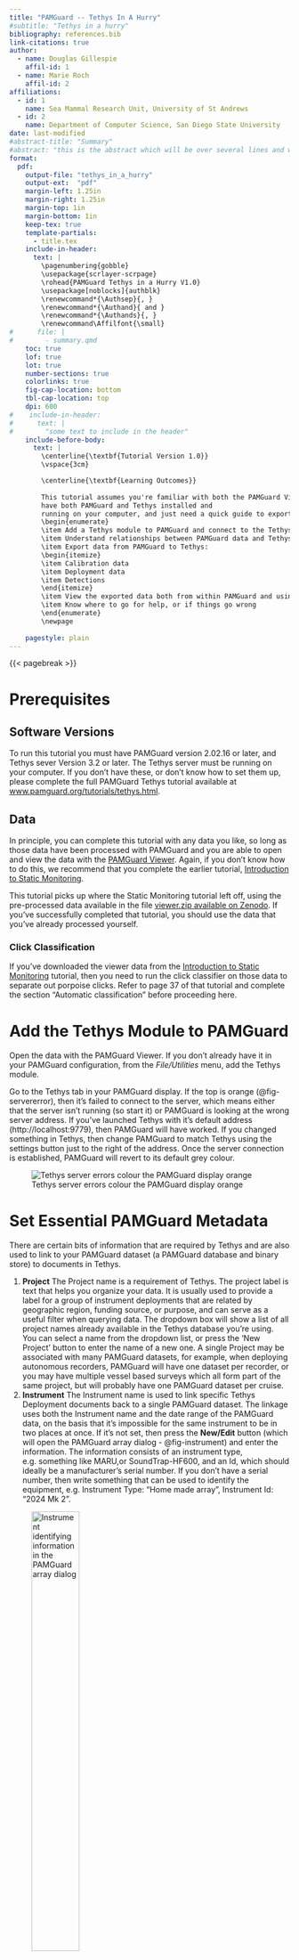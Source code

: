```yaml
---
title: "PAMGuard -- Tethys In A Hurry"
#subtitle: "Tethys in a hurry"
bibliography: references.bib
link-citations: true
author: 
  - name: Douglas Gillespie
    affil-id: 1
  - name: Marie Roch
    affil-id: 2
affiliations: 
  - id: 1
    name: Sea Mammal Research Unit, University of St Andrews
  - id: 2
    name: Department of Computer Science, San Diego State University
date: last-modified
#abstract-title: "Summary"
#abstract: "this is the abstract which will be over several lines and will be over many lines and that should be fine #{{< pagebreak >}}"
format:
  pdf:
    output-file: "tethys_in_a_hurry"
    output-ext:  "pdf"
    margin-left: 1.25in
    margin-right: 1.25in
    margin-top: 1in
    margin-bottom: 1in
    keep-tex: true
    template-partials: 
      - title.tex
    include-in-header:
      text: |
        \pagenumbering{gobble}
        \usepackage{scrlayer-scrpage}
        \rohead{PAMGuard Tethys in a Hurry V1.0}
        \usepackage[noblocks]{authblk}
        \renewcommand*{\Authsep}{, }
        \renewcommand*{\Authand}{ and }
        \renewcommand*{\Authands}{, }
        \renewcommand\Affilfont{\small}
#      file: |
#        - summary.qmd
    toc: true
    lof: true
    lot: true
    number-sections: true
    colorlinks: true
    fig-cap-location: bottom
    tbl-cap-location: top   
    dpi: 600 
#    include-in-header: 
#      text: |
#        "some text to include in the header"
    include-before-body:
      text: |
        \centerline{\textbf{Tutorial Version 1.0}}
        \vspace{3cm}

        \centerline{\textbf{Learning Outcomes}}
        
        This tutorial assumes you're familiar with both the PAMGuard Viewer and Tethys, 
        have both PAMGuard and Tethys installed and
        running on your computer, and just need a quick guide to export some data:
        \begin{enumerate}
        \item Add a Tethys module to PAMGuard and connect to the Tethys Server
        \item Understand relationships between PAMGuard data and Tethys documents
        \item Export data from PAMGuard to Tethys: 
        \begin{itemize}
        \item Calibration data
        \item Deployment data
        \item Detections
        \end{itemize}
        \item View the exported data both from within PAMGuard and using the Tethys Web client
        \item Know where to go for help, or if things go wrong
        \end{enumerate}
        \newpage
  
    pagestyle: plain
---
```


{{< pagebreak >}}

\pagenumbering{arabic}
\pagestyle{plain}

# Prerequisites

## Software Versions

To run this tutorial you must have PAMGuard version 2.02.16 or later, and Tethys sever Version 3.2 or later. The Tethys server must be running on your computer. If you don't have these, or don't know how to set them up, please complete the full PAMGuard Tethys tutorial available at [www.pamguard.org/tutorials/tethys.html](https://www.pamguard.org/tutorials/tethys.html).

## Data

In principle, you can complete this tutorial with any data you like, so long as those data have been processed with PAMGuard and you are able to open and view the data with the [PAMGuard Viewer](https://www.pamguard.org/olhelp/overview/PamMasterHelp/docs/viewerMode.html). Again, if you don't know how to do this, we recommend that you complete the earlier tutorial, [Introduction to Static Monitoring](https://www.pamguard.org/tutorials/staticmonitoring.html).

This tutorial picks up where the Static Monitoring tutorial left off, using the pre-processed data available in the file [viewer.zip available on Zenodo](https://zenodo.org/records/13880212). If you've successfully completed that tutorial, you should use the data that you've already processed yourself.

### Click Classification {#sec-species}

If you've downloaded the viewer data from the [Introduction to Static Monitoring](https://www.pamguard.org/tutorials/staticmonitoring.html) tutorial, then you need to run the click classifier on those data to separate out porpoise clicks. Refer to page 37 of that tutorial and complete the section "Automatic classification" before proceeding here.

# Add the Tethys Module to PAMGuard

Open the data with the PAMGuard Viewer. If you don't already have it in your PAMGuard configuration, from the *File/Utilities* menu, add the Tethys module.

Go to the Tethys tab in your PAMGuard display. If the top is orange (@fig-servererror), then it's failed to connect to the server, which means either that the server isn't running (so start it) or PAMGuard is looking at the wrong server address. If you've launched Tethys with it's default address (http://localhost:9779), then PAMGuard will have worked. If you changed something in Tethys, then change PAMGuard to match Tethys using the settings button just to the right of the address. Once the server connection is established, PAMGuard will revert to its default grey colour.

![Tethys server errors colour the PAMGuard display orange](images/tethys1error.png){#fig-servererror}

# Set Essential PAMGuard Metadata {#sec-metadata}

There are certain bits of information that are required by Tethys and are also used to link to your PAMGuard dataset (a PAMGuard database and binary store) to documents in Tethys.

1.  **Project** The Project name is a requirement of Tethys. The project label is text that helps you organize your data.  It is usually used to provide a label for a group of instrument deployments that are related by geographic region, funding source, or purpose, and can serve as a useful filter when querying data. The dropdown box will show a list of all project names already available in the Tethys database you're using. You can select a name from the dropdown list, or press the 'New Project' button to enter the name of a new one. A single Project may be associated with many PAMGuard datasets, for example, when deploying autonomous recorders, PAMGuard will have one dataset per recorder, or you may have multiple vessel based surveys which all form part of the same project, but will probably have one PAMGuard dataset per cruise.
2.  **Instrument** The Instrument name is used to link specific Tethys Deployment documents back to a single PAMGuard dataset. The linkage uses both the Instrument name and the date range of the PAMGuard data, on the basis that it's impossible for the same instrument to be in two places at once. If it's not set, then press the **New/Edit** button (which will open the PAMGuard array dialog - @fig-instrument) and enter the information. The information consists of an instrument type, e.g. something like MARU,or SoundTrap-HF600, and an Id, which should ideally be a manufacturer's serial number. If you don't have a serial number, then write something that can be used to identify the equipment, e.g. Instrument Type: "Home made array", Instrument Id: "2024 Mk 2".

![Instrument identifying information in the PAMGuard array dialog](images/instrument.png){#fig-instrument width="45%"}

If you're working with the data from the Static Monitoring tutorial, then use the following values for project and instrument (@tbl-identify).
The latitude and longitude of the deployment are also given here and will be used in the next step 

::: {#tbl-identify}
|                 |                  |
|-----------------|------------------|
| Project         | Compass          |
| Instrument Type | SoundTrap HF-300 |
| Instrument Id   | 738725892        |
| Latitude        | 56.09678         |
| Longitude       | -8.02278         |

: Essential project information
:::

# Export Calibration information

## Set Values in PAMGuard

Before exporting the calibration data, make sure that it's been correctly set. Go back to the array manager dialog, either from the **New/Edit** button next to the instrument id on the Tethys display, or from the main PAMGuard menu *Settings / Hydrophone Array ...* (@fig-badarray).

::: {#fig-arraymanager layout="[[90],[39,-1,59]]"}
![Array dialog information for the SoundTrap tutorial dataset](images/badarray.png){#fig-badarray}

![Correct hydrophone array settings](images/hydrophone.png){#fig-hydrophone}

![Corrected streamer information](images/streamer.png){#fig-streamer}

PAMGuard Array management dialogs
:::

::: callout-important
The calibration data may not have been set correctly in data from the earlier tutorial, so you need to check it. When you look at the array data, if it's showing two hydrophones,  delete the second of them. Then check the calibration and array location data. 
:::

Next, edit the hydrophone data by double clicking on the hydrophone element. (@fig-hydrophone): Enter the type as ST-HF300, the sensitivity as -172.5, and the x,y,z coordinates all as zero.

Close that dialog with the OK button, then go to the 'Streamer', but selecting the one at the top that has a reference of a "Ship GPS Data" and press **Edit**.

Enter a name (though this won't be exported to Tethys), and select the Reference Position as "Fixed Location (moorings and buoys)". Then click on the little menu symbol next to the empty Latitude and Longitude fields and set the correct values for the array location. You'll find it easy to copy and paste the correct values (@tbl-identify) if you select Decimal display at the top of the dialog (@fig-streamer).

::: callout-important
## Complete Calibration Data

Calibration information is not just about the hydrophone. When dealing with digital data, we also need to know how the amplitude of the numbers in the sound files relate to the voltages in the wire generated by the hydrophone.

The hydrophone calibration values we've entered above are only telling us half the story, so it's essential that you also tell PAMGuard how sensitive your recording system was. In PAMGuard this is set as a "Peak-Peak voltage range" in the sound acquisition dialog. For SoundTraps, this should be set to 2. See the SoundTrap manuals from [Ocean Instruments](https://www.oceaninstruments.co.nz/) for further information.
:::

## Run the Export Wizard


::: {#fig-calwiz layout="[40,-2,40]"}
![Calibration information panel](images/cal1.png){#fig-cal1}

![Calibration details panel](images/cal2.png){#fig-cal2}

Calibration Export Wizard pages
:::

Once all data in PAMGuard are correct, you can run the export wizard which will create a Tethys document and write it to the database. To start the process, press the **Export** button in the "Instrument Calibration Information" section of the display - that's just under the image of the Tethys Roman mosaic.

You'll then be asked for more information about the calibration process (@fig-calwiz). The calibration was performed using a piston phone calibrator at 250Hz, though we don't know the details of the methodology. Fill in what you can. @Tbl-caldata is the information we extracted from the calibration certificate for this instrument.

::: {#tbl-caldata}
|               |             |
|---------------|-------------|
| Date          | 14 Jan 2018 |
| Operator      | JA          |
| Source Model  | CENTER 327  |
| Source Serial | 130307390   |
| Frequency     | 250Hz       |
| Coupler       | OIC1        |

: Data from the SoundTrap calibration certificate
:::

# Export Deployment data {#sec-deployments}

A key aspect of Tethys is recording why we collected data, as well as how. This is essential in many studies that might use these data. For example, if recorders were placed in a pseudo random pattern across a study area, they they are much more suitable for abundance estimation than recorders that were placed in a known hotspot for a particular species. Being verbose with this information as you export the deployment data is therefore essential if the data are going to be useful in years to come.

These data were collected on a duty cycle of 20 minutes recording each hour. There are therefore over 2000 entries in the recordings period table. Right click on the table and *Select All* from the popup menu to export the whole lot as a single, duty cycled, deployment document For more complex situations, such as ad-hoc deployments from vessels, see the online help.

Press the **Export** button to start the Deployment Export dialog. Again, you'll be asked for several pages of information about what you were doing and why (@fig-deploywiz). The information you need can mostly be copied from the project website at [www.sams.ac.uk/science/projects/compass/](https://www.sams.ac.uk/science/projects/compass/).

::: {#fig-deploywiz layout="[[49,-1,49],[40]]"}
![Project Information](images/depl1.png){#fig-depl1}

![Deployment Effort](images/depl2.png){#fig-depl2}

![Deployment Description](images/depl3.png){#fig-depl3}

Deployment Export Wizard pages
:::

# Export Detections

Output from each detector in PAMGuard must be exported separately. Available outputs are listed in the lower left panel of the display.

## Species Codes

Before you can export data, you must set [ITIS species codes](https://itis.gov/) for the detector data that you're planning to export. To do this, right click on the appropriate row in the table (in this case, we'll pick the SoundTrap Click Detector Clicks) and select *Species Info ...* from the popup menu. Two species should be defined, one for clicks that haven't been classified, and one for porpoise clicks (@fig-species1). If this isn't the case, then you've probably not set up and run the species classifier (@sec-species). For each, press the 'Find' button and enter an appropriate search term (@fig-species2) (e.g. porpoise, cetacean, odontoceti). PAMGuard will search the database for possible matches and display a list of options. Select the species / taxa you want. Then also fill in the Call / Sound type information, which is important for species which have more than one call type (e.g. clicks/ whistles). For further information see the [PAMGuard online help](https://www.pamguard.org/olhelp/utilities/tethys/docs/tethys_speciescodes.html);

::: {#fig-species layout="[49,-1,49]"}
![Dialog showing all species for a detector](images/species1.png){#fig-species1}

![Searching for a specific species](images/species2.png){#fig-species2}

PAMGuard dialogs for setting species codes
:::

## Granularity

Think about the granularity you want to export data at. This dataset contains over a million clicks, and you probably don't want to export all of them. Might you be better off exporting binned data (counts of detections in a set time interval), or encounter data (counts of detections without a gap between them) ? For this example, we'll export encounter level data with an encounter defined as at least 10 clicks and a 10 minute gap from adjacent encounters.

## Run The Export Wizard

::: {#fig-export layout-ncol="3"}
![Detector information](images/export1.png){#fig-export1}

![Granularity and filtering](images/export2a.png){#fig-export2}

![Data Selection Filter](images/export3.png){#fig-export3}

![Additional Information](images/export4.png){#fig-export4}

![Detector Settings Output](images/export5.png){#fig-export5}

![Export progress](images/export6.png){#fig-export6}

Detections Export Wizard pages
:::

One the species codes are set, you can press the **Export** button to start the export wizard (@fig-export). The first page pulls information about the detector automatically from PAMGuard. On the second page, you select whether you're exporting Detections or Localizations, the Granularity, and importantly set an optional data filter. The data filter is essential for many PAMGuard detectors, such as the Click Detector, which generally run at quite a high false alarm rate, before using an additional classifier to label the clicks of interest. Press the button next to the Data Selection Filter (red box in @fig-export2) and configure it to only select porpoise clicks[^1] (@fig-export3).The settings of the data filter will be included in the detector parameters written to Tethys to provide a full record of choices made during the export process.

[^1]: Output from different detectors in PAMGuard often have different properties, so the Data Selection Filter you see will be different for each detector. See the PAMGuard online help for information about data selectors for specific detectors.

On the next page (@fig-export4) add further information that will help inform anyone using these data. These fields are similar to those you filled in when exporting the Deployment information (@sec-deployments) but require different information. For example, the Deployment information might contain quite general information along the lines of "Sound Trap deployments to detect small cetaceans", but the analysis so far has only dealt with Harbour Porpoise. Perhaps you configured the detector to only detect buzzes, and not regular clicks, etc. you need to include information about what you actually did with the data, which is different to what MIGHT be done with the data here.

Once you get to the last page, press the **Export Data** button and wait while PAMGuard chugs through, loading a file at a time, extracting the clicks that pass the selection filter, creating Encounters, or Binned Data, and then finally writing the document.

Once the export process is complete, a dialog will show to indicate success and a record will show in the table in the bottom right corner of the display (@fig-success). Note that for this export, by selecting to only export porpoise clicks, and exporting them as encounters, only 616 Detection records were created from a total of 1070555 click in the data.

![Message shown on completion of a successful export](images/success.png){#fig-success width="90%"}

# View your data in PAMGuard

The Tethys Client and Data Explorer offer by far the best and most flexible interface for viewing Tethys data. However, PAMGuard does allow a quick view of exported documents which can be useful to verify that data have exported correctly.

## Web Client

Assuming that the server is running, and PAMGuard is successfully connected to the server, then simply press the **Open Client** button at the top of the display. This will open the Tethys Web Client in your default web browser. To view listings of Documents of a particular type (Calibrations, Deployments, etc.), to to the small menu in the very top right of the web page, to the right of the Tethys mosaic image.

## PAMGuard Quick View

Each section of the display will show which documents have been exported. For the Detections, this is the separate table in the bottom right of the display, since each module in PAMGuard might be exported to multiple documents. When you select a PAMGuard datablock in the bottom left table, the bottom right table will populate with documents associated with that detector.

You can right click on the appropriate table row and select to view the document, which will open in a new window (@fig-docview).

![Example of a Deployment document viewed within PAMGuard](images/docview.png){#fig-docview}

You can also use the small down pointing arrow to the right of the **Open Client** button in the connection panel at the top of the display to open lists of all documents in the database, either using the Tethys Client, or in PAMGuard.

Open the Deployment document you created earlier and you will see the information you entered during the export process (@fig-docview).

## Delete Exported Documents

As with viewing documents, the same right click actions and the PAMGuard documents list can be used to delete documents.

# Problems

## Problems exporting

If PAMGuard fails to export a document to Tethys, an error message will appear on the screen. Please copy the text from this message (there is a copy button in the corner of the pop-up window) and send it to us at [support\@pamguard.org](mailto:support@pamguard.org).

Just prior to export, PAMGuard saves a text copy of each document in a temporary folder. This will be something like C:\\Users\\*yourusername*\\AppData\\Local\\Temp\\PAMGuardTethys. You can find this folder most easily simply by going back to the little menu to the right of the **Open Client** button and selecting *Open temp folder* from the bottom of the menu. Here you should find a copy of the document that failed to export, (though it may get deleted when you exit PAMGuard). If you can attach that to your email, it will help us to quickly assess what went wrong and try to fix the problem in future releases.

## PAMGuard viewer not finding Tethys data

When you close and re-open the PAMGuard viewer that you exported data from, then if the Tethys server is running PAMGuard should automatically display the documents associated with that dataset. If this doesn't happen, then first open the Client, and check that you can see the documents there. If the documents exist, then the most likely cause is that you've changed the Project name, the Instrument name, or the Instrument Id in the Array Manager all of which are used to associate a PAMGuard dataset with a set of Tethys documents (@sec-metadata).

# Further Learning

## Tethys

There is extensive documentation for the Tethys Client and the Data Explorer which you should find in both MS Word and PDF format in the Documentation folder of your Tethys Installation. There, you'll also find out about how to import data into R and Matlab. One of the documents is called "READ ME FIRST.docx", so start there.

## PAMGuard Batch Processing

This 'in a Hurry' tutorial has run to over 10 pages, and I'm sure you don't want to go through all of the steps above for every set of data you've collected. The good news is that you probably don't have to. The latest version (2.0 or later) of the batch processor module can run export tasks on multiple PAMGuard datasets fully (or at least mostly) automatically. To learn more about this, complete the latest Batch Processing and Batch Output to Tethys tutorials available at (**link to follow**).
